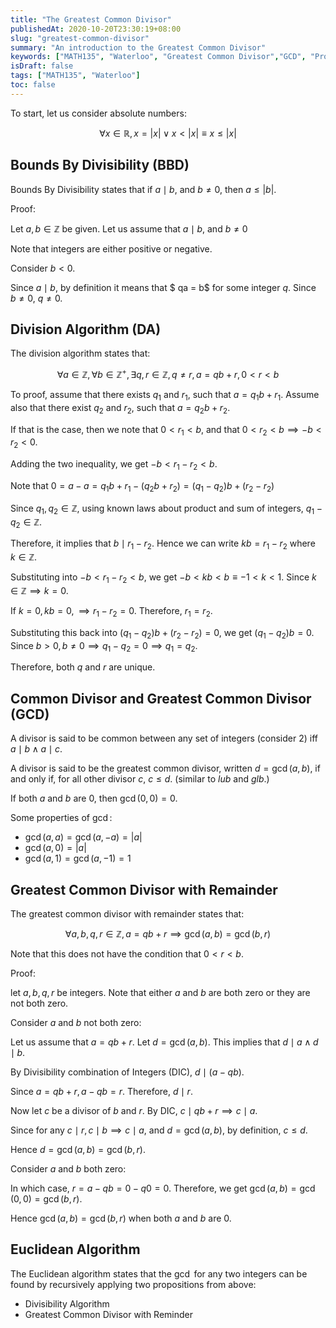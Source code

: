 ```yaml
---
title: "The Greatest Common Divisor"
publishedAt: 2020-10-20T23:30:19+08:00
slug: "greatest-common-divisor"
summary: "An introduction to the Greatest Common Divisor"
keywords: ["MATH135", "Waterloo", "Greatest Common Divisor","GCD", "Proofs"]
isDraft: false
tags: ["MATH135", "Waterloo"]
toc: false
---
```


To start, let us consider absolute numbers:

$$\forall x \in \mathbb{R}, x = |x| \lor x < |x| \equiv x \leq |x|$$

## Bounds By Divisibility (BBD)

Bounds By Divisibility states that if $a \mid b$, and $b\neq 0$, then $a \leq |b|$.

Proof:

Let $a, b \in \mathbb{Z}$ be given. Let us assume that $a \mid b$, and $b\neq 0$

Note that integers are either positive or negative.

Consider $b < 0$.

Since $a \mid b$, by definition it means that $ qa = b$ for some integer $q$. Since $b \neq 0$, $q \neq 0$.



## Division Algorithm (DA)

The division algorithm states that:

$$\forall a \in \mathbb{Z}, \forall b \in \mathbb{Z^+}, \exists q, r \in \mathbb{Z}, q\neq r, a = qb + r, 0 < r < b$$

To proof, assume that there exists $q_1$ and $r_1$, such that $a = q_1 b + r_1$. Assume also that there exist $q_2$ and $r_2$, such that $a = q_2 b + r_2$.

If that is the case, then we note that $0 < r_1 < b$, and that $0 < r_2 < b \implies -b < r_2 < 0$.

Adding the two inequality, we get $-b < r_1 - r_2 < b$.

Note that $0 = a - a = q_1b + r_1 - (q_2 b + r_2) = (q_1 - q_2)b + (r_2 - r_2)$

Since $q_1, q_2 \in \mathbb{Z}$, using known laws about product and sum of integers, $q_1 - q_2 \in \mathbb{Z}$.

Therefore, it implies that $b\mid r_1 - r_2$. Hence we can write $kb = r_1 - r_2$ where $k \in \mathbb{Z}$.

Substituting into $-b < r_1 - r_2 < b$, we get $-b < kb < b \equiv -1 < k < 1$. Since $k \in \mathbb{Z} \implies k =0$.

If $k = 0, kb = 0, \implies r_1 - r_2 = 0$. Therefore, $r_1 = r_2$.

Substituting this back into $(q_1 - q_2)b + (r_2 - r_2) = 0$, we get $(q_1 - q_2)b =0$. Since $b > 0, b \neq 0 \implies q_1 - q_2 = 0 \implies q_1 = q_2$.

Therefore, both $q$ and $r$ are unique.

## Common Divisor and Greatest Common Divisor (GCD)

A divisor is said to be common between any set of integers (consider 2) iff $a \mid b \land a \mid c$.

A divisor is said to be the greatest common divisor, written $d = \gcd(a, b)$, if and only if, for all other divisor $c$, $c \leq d$. (similar to $lub$ and $glb$.)

If both $a$ and $b$ are $0$, then $\gcd(0,0) = 0$.

Some properties of $\gcd$:

* $\gcd(a, a) = \gcd(a, -a) = |a|$
* $\gcd(a, 0) = |a|$
* $\gcd (a, 1) = \gcd (a, -1) = 1$

## Greatest Common Divisor with Remainder

The greatest common divisor with remainder states that:

$$\forall a, b, q, r \in \mathbb{Z}, a = qb + r \implies \gcd(a, b) = \gcd(b, r)$$

Note that this does not have the condition that $0 < r < b$.

Proof:

let $a, b, q, r$ be integers. Note that either $a$ and $b$ are both zero or they are not both zero.

Consider $a$ and $b$ not both zero:

Let us assume that $a = qb +r$. Let $d = \gcd(a,b)$. This implies that $d \mid a \land d \mid b$.

By Divisibility combination of Integers (DIC), $d \mid (a - qb)$.

Since $a= qb + r, a - qb = r$. Therefore, $d \mid r$.

Now let $c$ be a divisor of $b$ and $r$. By DIC, $c \mid qb + r \implies c \mid a$.

Since for any $c \mid r, c\mid b \implies c \mid a$, and $d = \gcd(a, b)$, by definition, $c \leq d$.

Hence $d = \gcd(a, b) = \gcd(b, r)$.

Consider $a$ and $b$ both zero:

In which case, $r = a - qb = 0 - q0 = 0$. Therefore, we get $\gcd(a, b) = \gcd(0,0) = \gcd(b,r)$.

Hence $\gcd(a, b) = \gcd(b,r)$ when both $a$ and $b$ are $0$.

## Euclidean Algorithm

The Euclidean algorithm states that the $\gcd$ for any two integers can be found by recursively applying two propositions from above:

* Divisibility Algorithm
* Greatest Common Divisor with Reminder
